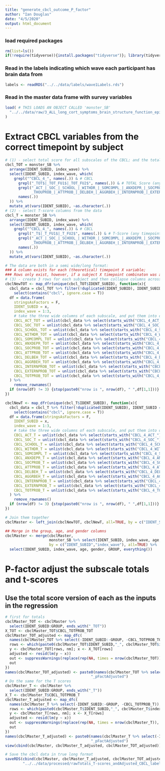 ```yaml
---
title: "generate_cbcl_outcome_P_factor"
author: "Ian Douglas"
date: "4/5/2020"
output: html_document
---
```

### load required packages
```r
rm(list=ls())
if(!require(tidyverse)){install.packages("tidyverse")}; library(tidyverse)
```

### Read in the labels indicating which wave each participant has brain data from
```r
labels <- readRDS("../../data/labels/wave1Labels.rds")
```
### Read in the master data frame with survey variables
```r
load( # THIS LOADS AN OBJECT CALLED 'monster_SB'
  "../../data/raw/3_ALL_long_cort_symptoms_brain_structure_function_epi_ages4-19_2019-05-15.Rdata"
)
```

# Extract CBCL variables from the correct timepoint by subject
```r
# (1) - select total score for all subscales of the CBCL; and the total score total sum
cbcl_TOT = monster_SB %>% 
  arrange(IDENT_SUBID, index_wave) %>% 
  select(IDENT_SUBID, index_wave, which(
    grepl("^CBCL_4_", names(.)) & # CBCL
      grepl("_TOT$|_TOT_FU1$|_TOT_FU2$", names(.)) & # TOTAL Score (any timepoint)
      grepl("_ACT_|_SOC_|_SCHOOL_|_WITHDR_|_SOMCOMPL_|_ANXDEPR_|_SOCPROB_|
            _THOUPROB_|_ATTPROB_|_DELBEH_|_AGGRBEH_|_INTERNPROB_|_EXTERNPROB_|_TOTPROB_", 
      names(.))
  )) %>%
  mutate_at(vars(IDENT_SUBID), ~as.character(.))
# (2) - select T-score columns from the data
cbcl_T = monster_SB %>% 
  arrange(IDENT_SUBID, index_wave) %>% 
  select(IDENT_SUBID, index_wave, which(
    grepl("^CBCL_4_", names(.)) & # CBCL
      grepl("_T$|_T_FU1$|_T_FU2$", names(.)) & # T-Score (any timepoint)
      grepl("_ACT_|_SOC_|_SCHOOL_|_WITHDR_|_SOMCOMPL_|_ANXDEPR_|_SOCPROB_|
            _THOUPROB_|_ATTPROB_|_DELBEH_|_AGGRBEH_|_INTERNPROB_|_EXTERNPROB_|_TOTPROB_", 
      names(.))
  )) %>%
  mutate_at(vars(IDENT_SUBID), ~as.character(.))

# The data are both in a semi wide/long format:
### A column exists for each (theoretical) timepoint X variable;
### Rows only exist, however, if a subject X timepoint combinaton was actually observed
# (3) - create 3 rows for each subject and then collapse columns across survey question to put it into true long format
cbclNewTOT <- map_dfr(unique(cbcl_TOT$IDENT_SUBID), function(x){
  cbcl_data = cbcl_TOT %>% filter(!duplicated(IDENT_SUBID), IDENT_SUBID == x) %>% 
    select(contains("cbcl", ignore.case = T))
  df = data.frame(
    stringsAsFactors = F,
    IDENT_SUBID = x,
    index_wave = 1:3,
    # take the three wide columns of each subscale, and put them into one long column:
    CBCL_ACT_TOT = unlist(cbcl_data %>% select(starts_with("CBCL_4_ACT_"))),
    CBCL_SOC_TOT = unlist(cbcl_data %>% select(starts_with("CBCL_4_SOC_"))),
    CBCL_SCHOOL_TOT = unlist(cbcl_data %>% select(starts_with("CBCL_4_SCHOOL_"))),
    CBCL_WITHDR_TOT = unlist(cbcl_data %>% select(starts_with("CBCL_4_WITHDR_"))),
    CBCL_SOMCOMPL_TOT = unlist(cbcl_data %>% select(starts_with("CBCL_4_SOMCOMPL_"))),
    CBCL_ANXDEPR_TOT = unlist(cbcl_data %>% select(starts_with("CBCL_4_ANXDEPR_"))),
    CBCL_SOCPROB_TOT = unlist(cbcl_data %>% select(starts_with("CBCL_4_SOCPROB_"))),
    CBCL_ATTPROB_TOT = unlist(cbcl_data %>% select(starts_with("CBCL_4_ATTPROB_"))),
    CBCL_DELBEH_TOT = unlist(cbcl_data %>% select(starts_with("CBCL_4_DELBEH_"))),
    CBCL_AGGRBEH_TOT = unlist(cbcl_data %>% select(starts_with("CBCL_4_AGGRBEH_"))),
    CBCL_INTERNPROB_TOT = unlist(cbcl_data %>% select(starts_with("CBCL_4_INTERNPROB_"))),
    CBCL_EXTERNPROB_TOT = unlist(cbcl_data %>% select(starts_with("CBCL_4_EXTERNPROB_"))),
    CBCL_TOTPROB_TOT = unlist(cbcl_data %>% select(starts_with("CBCL_4_TOTPROB_")))
  ) %>%
    remove_rownames()
  if (nrow(df) != 3) {stop(paste0("nrow is ", nrow(df), " ",df[1,1]))} else df
})

cbclNewT <- map_dfr(unique(cbcl_T$IDENT_SUBID), function(x){
  cbcl_data = cbcl_T %>% filter(!duplicated(IDENT_SUBID), IDENT_SUBID == x) %>% 
    select(contains("cbcl", ignore.case = T))
  df = data.frame(stringsAsFactors = F,
    IDENT_SUBID = x,
    index_wave = 1:3,
    # take the three wide columns of each subscale, and put them into one long column:
    CBCL_ACT_T = unlist(cbcl_data %>% select(starts_with("CBCL_4_ACT_"))),
    CBCL_SOC_T = unlist(cbcl_data %>% select(starts_with("CBCL_4_SOC_"))),
    CBCL_SCHOOL_T = unlist(cbcl_data %>% select(starts_with("CBCL_4_SCHOOL_"))),
    CBCL_WITHDR_T = unlist(cbcl_data %>% select(starts_with("CBCL_4_WITHDR_"))),
    CBCL_SOMCOMPL_T = unlist(cbcl_data %>% select(starts_with("CBCL_4_SOMCOMPL_"))),
    CBCL_ANXDEPR_T = unlist(cbcl_data %>% select(starts_with("CBCL_4_ANXDEPR_"))),
    CBCL_SOCPROB_T = unlist(cbcl_data %>% select(starts_with("CBCL_4_SOCPROB_"))),
    CBCL_ATTPROB_T = unlist(cbcl_data %>% select(starts_with("CBCL_4_ATTPROB_"))),
    CBCL_DELBEH_T = unlist(cbcl_data %>% select(starts_with("CBCL_4_DELBEH_"))),
    CBCL_AGGRBEH_T = unlist(cbcl_data %>% select(starts_with("CBCL_4_AGGRBEH_"))),
    CBCL_INTERNPROB_T = unlist(cbcl_data %>% select(starts_with("CBCL_4_INTERNPROB_"))),
    CBCL_EXTERNPROB_T = unlist(cbcl_data %>% select(starts_with("CBCL_4_EXTERNPROB_"))),
    CBCL_TOTPROB_T = unlist(cbcl_data %>% select(starts_with("CBCL_4_TOTPROB_")))
  ) %>%
    remove_rownames()
  if (nrow(df) != 3) {stop(paste0("nrow is ", nrow(df), " ",df[1,1]))} else df
})

# Join them together
cbclMaster <- left_join(cbclNewTOT, cbclNewT, all=TRUE, by = c("IDENT_SUBID", "index_wave"))

## Merge in the group, age, and gender columns
cbclMaster <- merge(cbclMaster, 
                    monster_SB %>% select(IDENT_SUBID, index_wave, age, gender, GROUP),
                    by = c("IDENT_SUBID","index_wave"), all=TRUE) %>%
  select(IDENT_SUBID, index_wave, age, gender, GROUP, everything())
```

# P-factor adjust the subscale totals and t-scores
## Use the total score version of each as the inputs in the regression
```r
# first for totals
cbclMaster_TOT <- cbclMaster %>%
  select(IDENT_SUBID:GROUP, ends_with("_TOT"))
X_TOT <- cbclMaster_TOT$CBCL_TOTPROB_TOT
cbclMaster_TOT_adjusted <- map_dfc(
  names(cbclMaster_TOT %>% select(-IDENT_SUBID:-GROUP, -CBCL_TOTPROB_TOT)), function(nm) {
  rows <- which(paste0(cbclMaster_TOT$IDENT_SUBID,"_", cbclMaster_TOT$index_wave) %in% labels$uniq_key)
  y <- cbclMaster_TOT[rows, nm]; x <- X_TOT[rows]
  adjusted <- resid(lm(y ~ x))
  out <- suppressWarnings(replace(rep(NA, times = nrow(cbclMaster_TOT)), rows, adjusted))
  out
})
names(cbclMaster_TOT_adjusted) <- paste0(names(cbclMaster_TOT %>% select(-IDENT_SUBID:-GROUP, -CBCL_TOTPROB_TOT)),
                                       "_pFactAdjusted")
# Do the same for the T scores
cbclMaster_T <- cbclMaster %>%
  select(IDENT_SUBID:GROUP, ends_with("_T"))
X_T <- cbclMaster_T$CBCL_TOTPROB_T
cbclMaster_T_adjusted <- map_dfc(
  names(cbclMaster_T %>% select(-IDENT_SUBID:-GROUP, -CBCL_TOTPROB_T)), function(nm) {
  rows <- which(paste0(cbclMaster_T$IDENT_SUBID,"_", cbclMaster_T$index_wave) %in% labels$uniq_key)
  y <- cbclMaster_T[rows, nm]; x <- X_T[rows]
  adjusted <- resid(lm(y ~ x))
  out <- suppressWarnings(replace(rep(NA, times = nrow(cbclMaster_T)), rows, adjusted))
  out
})
names(cbclMaster_T_adjusted) <- paste0(names(cbclMaster_T %>% select(-IDENT_SUBID:-GROUP, -CBCL_TOTPROB_T)),
                                       "_pFactAdjusted")
view(cbind(cbclMaster, cbclMaster_T_adjusted, cbclMaster_TOT_adjusted))
```
```r
# Save the cbcl data in true long format
saveRDS(cbind(cbclMaster, cbclMaster_T_adjusted, cbclMaster_TOT_adjusted), 
        "../../data/processed/rawTotals_T-scores_andAdjusted_CBCL_labelledLong.rds")
```
